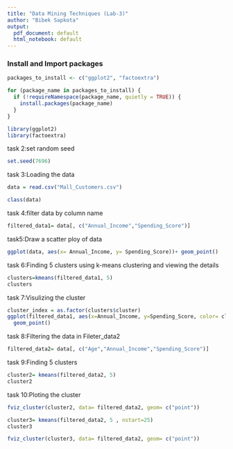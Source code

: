 ```yaml
---
title: "Data Mining Techniques (Lab-3)"
author: "Bibek Sapkota"
output:
  pdf_document: default
  html_notebook: default
---
```


### Install and Import packages
```r
packages_to_install <- c("ggplot2", "factoextra")

for (package_name in packages_to_install) {
  if (!requireNamespace(package_name, quietly = TRUE)) {
    install.packages(package_name)
  }
}

library(ggplot2)
library(factoextra)
```


task 2:set random seed
```r
set.seed(7696)
```


task 3:Loading the data
```r
data = read.csv("Mall_Customers.csv")
```

```r
class(data)
```

task 4:filter data by column name
```r
filtered_data1= data[, c("Annual_Income","Spending_Score")]
```

task5:Draw a scatter ploy of data
```r
ggplot(data, aes(x= Annual_Income, y= Spending_Score))+ geom_point()
```

task 6:Finding 5 clusters using k-means clustering and viewing the details
```r
clusters=kmeans(filtered_data1, 5)
clusters
```

task 7:Visulizing the cluster
```r
cluster_index = as.factor(clusters$cluster)
ggplot(filtered_data1, aes(x=Annual_Income, y=Spending_Score, color= cluster_index )) +
  geom_point()
```

task 8:Filtering the data in Fileter_data2
```r
filtered_data2= data[, c("Age","Annual_Income","Spending_Score")]
```


task 9:Finding 5 clusters
```r
cluster2= kmeans(filtered_data2, 5)
cluster2
```

task 10:Ploting the cluster
```r
fviz_cluster(cluster2, data= filtered_data2, geom= c("point"))
```

```r
cluster3= kmeans(filtered_data2, 5 , nstart=25)
cluster3
```


```r
fviz_cluster(cluster3, data= filtered_data2, geom= c("point"))
```
























